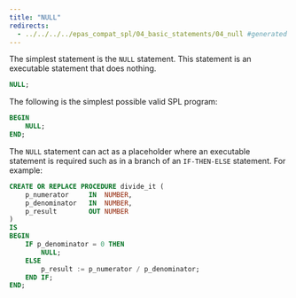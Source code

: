 ```yaml
---
title: "NULL"
redirects:
  - ../../../../epas_compat_spl/04_basic_statements/04_null #generated for docs/epas/reorg-role-use-case-mode
---
```


<div id="null" class="registered_link"></div>

The simplest statement is the `NULL` statement. This statement is an executable statement that does nothing.

```sql
NULL;
```

The following is the simplest possible valid SPL program:

```sql
BEGIN
    NULL;
END;
```

The `NULL` statement can act as a placeholder where an executable statement is required such as in a branch of an `IF-THEN-ELSE` statement. For example:

```sql
CREATE OR REPLACE PROCEDURE divide_it (
    p_numerator     IN  NUMBER,
    p_denominator   IN  NUMBER,
    p_result        OUT NUMBER
)
IS
BEGIN
    IF p_denominator = 0 THEN
        NULL;
    ELSE
        p_result := p_numerator / p_denominator;
    END IF;
END;
```
